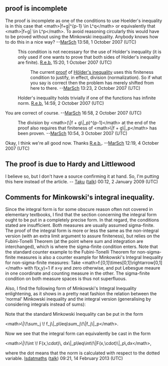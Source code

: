 <article id="3046980" title=Talk:Minkowski inequality>
	<talkpage id="3046980" title="Talk:Minkowski inequality">
== proof is incomplete ==

The proof is incomplete as one of the conditions to use Hoelder's inequality is in this case that &lt;math&gt;|f+g|^{p-1} \in L^q&lt;/math&gt; or equivalently that &lt;math&gt;|f+g| \in L^p&lt;/math&gt;. To avoid reasoning circularly this would have to be proved without using the Minkowski inequality. Anybody knows how to do this in a nice way? --[[User:MarSch|MarSch]] 13:58, 1 October 2007 (UTC)
:This condition is not necessary for the use of Holder's inequality (it is only used if one wants to prove that both sides of Holder's inequality are finite). [[User:R.e.b.|R.e.b.]] 15:20, 1 October 2007 (UTC)
::The current [[Hölder's_inequality#Proof|proof]] of [[Hölder's inequality]] uses this finiteness condition to justify, in effect, division (normalization). So if what you say is correct then the problem has merely shifted from here to there. --[[User:MarSch|MarSch]] 13:23, 2 October 2007 (UTC)
:Holder's inequality holds trivially  if one of the functions has infinite norm. [[User:R.e.b.|R.e.b.]] 14:59, 2 October 2007 (UTC)
You are correct of course. --[[User:MarSch|MarSch]] 16:58, 2 October 2007 (UTC)

:The division by &lt;math&gt;(\|f + g\|_p)^{p-1}&lt;/math&gt; at the end of the proof also requires that finiteness of &lt;math&gt;\|f + g\|_p&lt;/math&gt; has been proven. --[[User:MarSch|MarSch]] 10:54, 3 October 2007 (UTC)
Okay, I think we're all good now. Thanks [[User:R.e.b.|R.e.b.]]. --[[User:MarSch|MarSch]] 12:19, 4 October 2007 (UTC)

== The proof is due to Hardy and Littlewood ==
I believe so, but I don't have a source confirming it at hand. So, I'm putting this here instead of the article. -- [[User:TakuyaMurata|Taku]] ([[User talk:TakuyaMurata|talk]]) 00:12, 2 January 2009 (UTC)

== Comments for Minkowski's integral inequality. ==

Since the integral form is for some obscure reason often not covered in elementary textbooks, I find that the section concerning the integral form ought to be put in a completely precise form. In that regard, the conditions stated are insufficient. Both measures are usually assumed sigma-finite. The proof of the integral form is more or less the same as the non-integral version (with an extra limit argument to assure finiteness), but relies on the Fubini-Tonelli Theorem (at the point where sum and integration are interchanged), which is where the sigma-finite condition enters. Note that the standard counter example to the Fubini-Tonelli Theorem for non-sigma-finite measures is also a counter example for Minkowski's Integral Inequality for non-sigma-finite measures: Take &lt;math&gt;f:[0,1]\times[0,1]\rightarrow[0,1]&lt;/math&gt; with f(x,y)=1 if x=y and zero otherwise, and put Lebesgue meaure in one coordinate and counting measure in the other. The sigma-finite condition on both measure spaces is thus not superfluous.


Also, I find the following form of Minkowski's Integral Inequality enlightening, as it shows in a pretty neat fashion the relation between the 'normal' Minkowski inequality and the integral version (generalising by considering integrals instead of sums):

Note that the standard Minkowski Inequality can be put in the form

&lt;math&gt;\|\!\sum_j \! f_j\|_p\leq\sum_j\!\|f_j\|_p&lt;/math&gt;.

Now we see that the integral form can equivalently be cast in the form

&lt;math&gt;\|\!\int \! F(x,\cdot)\, dx\|_p\leq\int\!\|F(x,\cdot)\|_p\,dx&lt;/math&gt;,

where the dot means that the norm is calculated with respect to the dotted variable. [[User:Isdatmaths|Isdatmaths]] ([[User talk:Isdatmaths|talk]]) 09:21, 14 February 2013 (UTC)
	</talkpage>
</article>